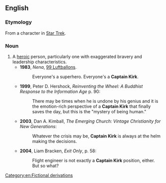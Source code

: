 ==English==

===Etymology===
From a character in [[w:Star Trek|Star Trek]].

===Noun===
{{en-noun|sg=[[Captain]] [[Kirk]]|<nowiki/>''not used in plural''}}
# A [[heroic]] person, particularly one with exaggerated bravery and leadership characteristics.
#*'''1983''', ''Nena'', [[w:99 Luftballons|99 Luftballons]].
#*:Everyone's a superhero. Everyone's a '''Captain Kirk'''.
#*'''1999''', Peter D. Hershock, ''Reinventing the Wheel: A Buddhist Response to the Information Age'' p. 90:
#*:There may be times when he is undone by his genius and it is the emotion-rich perspective of a '''Captain Kirk''' that finally saves the day, but this is the "mystery of being human."
#*'''2003''', Dan A. Kimball, ''The Emerging Church: Vintage Christianity for New Generations'':
#*:Whatever the crisis may be, '''Captain Kirk''' is always at the helm making the decisions. 
#*'''2004''', Liam Bracken, ''Exit Only'', p. 58:
#*:Flight engineer is not exactly a '''Captain Kirk''' position, either. But so what?

[[Category:en:Fictional derivations]]